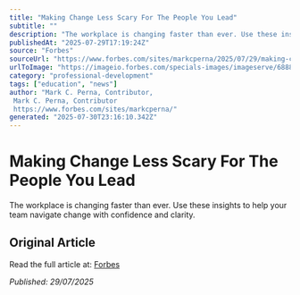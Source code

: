 ```yaml
---
title: "Making Change Less Scary For The People You Lead"
subtitle: ""
description: "The workplace is changing faster than ever. Use these insights to help your team navigate change with confidence and clarity."
publishedAt: "2025-07-29T17:19:24Z"
source: "Forbes"
sourceUrl: "https://www.forbes.com/sites/markcperna/2025/07/29/making-change-less-scary-for-the-people-you-lead/"
urlToImage: "https://imageio.forbes.com/specials-images/imageserve/6888b024af3255994c7c24a5/0x0.jpg?format=jpg&height=900&width=1600&fit=bounds"
category: "professional-development"
tags: ["education", "news"]
author: "Mark C. Perna, Contributor, 
 Mark C. Perna, Contributor
 https://www.forbes.com/sites/markcperna/"
generated: "2025-07-30T23:16:10.342Z"
---
```


# Making Change Less Scary For The People You Lead



The workplace is changing faster than ever. Use these insights to help your team navigate change with confidence and clarity.

## Original Article

Read the full article at: [Forbes](https://www.forbes.com/sites/markcperna/2025/07/29/making-change-less-scary-for-the-people-you-lead/)

*Published: 29/07/2025*
